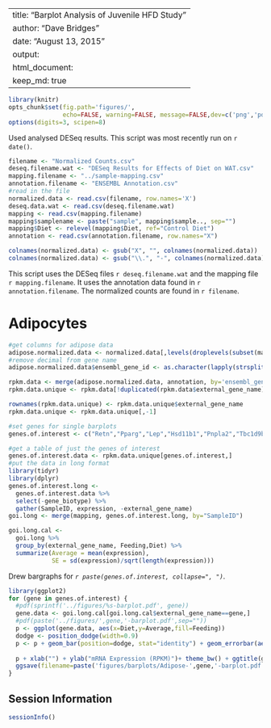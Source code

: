 
---
title: "Barplot Analysis of Juvenile HFD Study"
author: "Dave Bridges"
date: "August 13, 2015"
output:
  html_document:
    keep_md: true
---

```r
library(knitr)
opts_chunk$set(fig.path='figures/',
               echo=FALSE, warning=FALSE, message=FALSE,dev=c('png','pdf'))
options(digits=3, scipen=8)
```

Used analysed DESeq results.  This script was most recently run on `r date()`.

```r
filename <- "Normalized Counts.csv"
deseq.filename.wat <- "DESeq Results for Effects of Diet on WAT.csv"
mapping.filename <- "../sample-mapping.csv"
annotation.filename <- "ENSEMBL Annotation.csv"
#read in the file
normalized.data <- read.csv(filename, row.names='X')
deseq.data.wat <- read.csv(deseq.filename.wat)
mapping <- read.csv(mapping.filename)
mapping$samplename <- paste("sample", mapping$sample.., sep="")
mapping$Diet <- relevel(mapping$Diet, ref="Control Diet")
annotation <- read.csv(annotation.filename, row.names="X")

colnames(normalized.data) <- gsub("X", "", colnames(normalized.data))
colnames(normalized.data) <- gsub("\\.", "-", colnames(normalized.data))
```

This script uses the DESeq files `r deseq.filename.wat` and the mapping file `r mapping.filename`.  It uses the annotation data found in `r annotation.filename`.  The normalized counts are found in `r filename`.

# Adipocytes

```r
#get columns for adipose data
adipose.normalized.data <- normalized.data[,levels(droplevels(subset(mapping, Tissue=="eWAT")$SampleID))]
#remove decimal from gene name
adipose.normalized.data$ensembl_gene_id <- as.character(lapply(strsplit(rownames(adipose.normalized.data), "\\."), "[[", 1))

rpkm.data <- merge(adipose.normalized.data, annotation, by='ensembl_gene_id') 
rpkm.data.unique <- rpkm.data[!duplicated(rpkm.data$external_gene_name),]

rownames(rpkm.data.unique) <- rpkm.data.unique$external_gene_name
rpkm.data.unique <- rpkm.data.unique[,-1]

#set genes for single barplots
genes.of.interest <- c("Retn","Pparg","Lep","Hsd11b1","Pnpla2","Tbc1d9b","Clk4","Slc1a3","Ap2s1","Rer1","Ywhae")

#get a table of just the genes of interest
genes.of.interest.data <- rpkm.data.unique[genes.of.interest,]
#put the data in long format
library(tidyr)
library(dplyr)
genes.of.interest.long <- 
  genes.of.interest.data %>%
  select(-gene_biotype) %>%
  gather(SampleID, expression, -external_gene_name)
goi.long <- merge(mapping, genes.of.interest.long, by="SampleID")

goi.long.cal <- 
  goi.long %>%
  group_by(external_gene_name, Feeding,Diet) %>%
  summarize(Average = mean(expression),
            SE = sd(expression)/sqrt(length(expression)))
```

Drew bargraphs for *`r paste(genes.of.interest, collapse=", ")`*.

```r
library(ggplot2)
for (gene in genes.of.interest) {
  #pdf(sprintf('../figures/%s-barplot.pdf', gene))
  gene.data <- goi.long.cal[goi.long.cal$external_gene_name==gene,]
  #pdf(paste('../figures/',gene,'-barplot.pdf',sep=""))
  p <- ggplot(gene.data, aes(x=Diet,y=Average,fill=Feeding))
  dodge <- position_dodge(width=0.9)
  p <- p + geom_bar(position=dodge, stat="identity") + geom_errorbar(aes(ymin=Average-SE, ymax=Average+SE), position=dodge, width=0.1) 
  
  p + xlab("") + ylab("mRNA Expression (RPKM)")+ theme_bw() + ggtitle(gene) + theme(panel.grid.minor = element_blank()) + theme(panel.grid.major = element_blank()) + theme(panel.border=element_blank()) + scale_x_discrete(labels=gene.data$Diet) + theme(axis.line = element_line(color = 'black'))+scale_colour_grey(start = 0.5, end = .9)
  ggsave(filename=paste('figures/barplots/Adipose-',gene,'-barplot.pdf',sep=""))
}

```

Session Information
---------------------

```r
sessionInfo()
```

